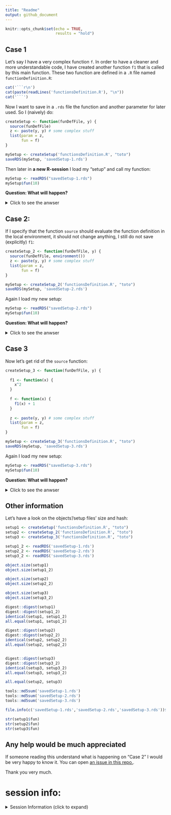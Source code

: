 ```yaml
---
title: "Readme"
output: github_document
---
```


```r
knitr::opts_chunk$set(echo = TRUE,
                      results = "hold")
```



## Case 1


Let's say I have a very complex function `f`. In order to have a cleaner and more understandable code, I have created another function `f1` that is called by this main function. These two function are defined in a `.R` file named `functionDefinition.R`:

```r
cat('```r\n')
cat(paste(readLines('functionsDefinition.R'), "\n"))
cat('```')
```


Now I want to save in a `.rds` file the function and another parameter for later used. So I (naively) do:

```r
createSetup <- function(funDefFile, y) {
  source(funDefFile)
  z <- paste(y, y) # some complex stuff
  list(param = z,
       fun = f)
}

mySetup <- createSetup('functionsDefinition.R', "toto")
saveRDS(mySetup, 'savedSetup-1.rds')
```


Then later in **a new R-session** I load my "setup" and call my function:

```r
mySetup <- readRDS("savedSetup-1.rds")
mySetup$fun(10)
```

**Question: What will happen?**


<details><summary>Click to see the anwser</summary>

```sh
R -q --vanilla -e '
tryCatch({
mySetup <- readRDS("savedSetup-1.rds")
mySetup$fun(10)
}, error = function(err) {
  message(err)
})
'
```

**It raise an error.**

Indeed by doing this way, I saved in the `mySetup` list the definition of `f` but not `f1` so when I load it back `f1` is not defined.

Note: by default the function `source` evaluate the given file in the global environment.

</details>




## Case 2:

If I specify that the function `source` should evaluate the function definition in the local environment, it should not change anything, I still do not save (explicitly) `f1`:

```r
createSetup_2 <- function(funDefFile, y) {
  source(funDefFile, environment())
  z <- paste(y, y) # some complex stuff
  list(param = z,
       fun = f)
}
```

```r
mySetup <- createSetup_2('functionsDefinition.R', "toto")
saveRDS(mySetup, 'savedSetup-2.rds')
```

Again I load my new setup:

```r
mySetup <- readRDS("savedSetup-2.rds")
mySetup$fun(10)
```

**Question: What will happen?**


<details><summary>Click to see the anwser</summary>

```sh
R -q --vanilla -e '
tryCatch({
mySetup <- readRDS("savedSetup-2.rds")
mySetup$fun(10)
}, error = function(err) {
  message(err)
})
'
```

**It works !**

But I don't understand why...

</details>


## Case 3


Now let's get rid of the `source` function:

```r
createSetup_3 <- function(funDefFile, y) {
  
  f1 <- function(x) { 
    x^2 
  } 
  
  f <- function(x) { 
    f1(x) + 1 
  } 
  
  z <- paste(y, y) # some complex stuff
  list(param = z,
       fun = f)
}
```

```r
mySetup <- createSetup_3('functionsDefinition.R', "toto")
saveRDS(mySetup, 'savedSetup-3.rds')
```

Again I load my new setup:

```r
mySetup <- readRDS("savedSetup-3.rds")
mySetup$fun(10)
```

**Question: What will happen?**


<details><summary>Click to see the anwser</summary>

```sh
R -q --vanilla -e '
tryCatch({
mySetup <- readRDS("savedSetup-2.rds")
mySetup$fun(10)
}, error = function(err) {
  message(err)
})
'
```

It also work, but this would be expected because it should behave like case 2.

</details>

## Other information


Let's have a look on the objects'/setup files' size and hash:

```r
setup1 <- createSetup('functionsDefinition.R', "toto")
setup2 <- createSetup_2('functionsDefinition.R', "toto")
setup3 <- createSetup_3('functionsDefinition.R', "toto")

setup1_2 <- readRDS('savedSetup-1.rds')
setup2_2 <- readRDS('savedSetup-2.rds')
setup3_2 <- readRDS('savedSetup-3.rds')

object.size(setup1)
object.size(setup1_2)

object.size(setup2)
object.size(setup2_2)

object.size(setup3)
object.size(setup3_2)

```


```r
digest::digest(setup1)
digest::digest(setup1_2)
identical(setup1, setup1_2)
all.equal(setup1, setup1_2)

digest::digest(setup2)
digest::digest(setup2_2)
identical(setup2, setup2_2)
all.equal(setup2, setup2_2)


digest::digest(setup3)
digest::digest(setup3_2)
identical(setup3, setup3_2)
all.equal(setup3, setup3_2)

```

```r
all.equal(setup2, setup3)
```

```r
tools::md5sum('savedSetup-1.rds')
tools::md5sum('savedSetup-2.rds')
tools::md5sum('savedSetup-3.rds')

file.info(c('savedSetup-1.rds','savedSetup-2.rds','savedSetup-3.rds'))$size
```



```r
str(setup1$fun)
str(setup2$fun)
str(setup3$fun)
```


## Any help would be much appreciated

If someone reading this understand what is happening on "Case 2" I would be very happy to know it. You can open [an issue in this repo.](https://github.com/juliendiot42/question-about-R/issues).

Thank you very much.


# session info:



<details>
<summary style="margin-bottom: 10px;">Session Information (click to expand)</summary>
<!-- Place an empty line before the chunk ! -->

```r
  options(max.print = 10000)
  if (Sys.info()["sysname"] == "Linux") {
    cat("\nCPU: ")
    cat(unique(system("awk -F': ' '/model name/{print $2}' /proc/cpuinfo", intern = T)))
    cat("\nMemory total size: ")
    cat(as.numeric(system("awk '/MemTotal/ {print $2}' /proc/meminfo", intern = T))*10^(-6), "GB")
  }
  cat("\n\n\nSession information:\n")
  print(sessionInfo(), locale = FALSE)
```

</details>
